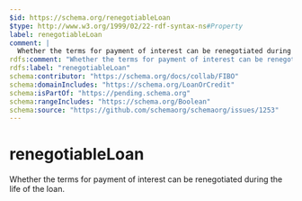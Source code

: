 ```yaml
---
$id: https://schema.org/renegotiableLoan
$type: http://www.w3.org/1999/02/22-rdf-syntax-ns#Property
label: renegotiableLoan
comment: |
  Whether the terms for payment of interest can be renegotiated during the life of the loan.
rdfs:comment: "Whether the terms for payment of interest can be renegotiated during the life of the loan."
rdfs:label: "renegotiableLoan"
schema:contributor: "https://schema.org/docs/collab/FIBO"
schema:domainIncludes: "https://schema.org/LoanOrCredit"
schema:isPartOf: "https://pending.schema.org"
schema:rangeIncludes: "https://schema.org/Boolean"
schema:source: "https://github.com/schemaorg/schemaorg/issues/1253"
---
```


# renegotiableLoan

Whether the terms for payment of interest can be renegotiated during the life of the loan.

